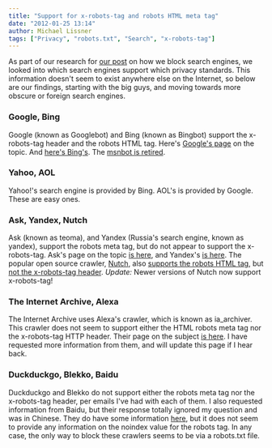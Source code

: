 ```yaml
---
title: "Support for x-robots-tag and robots HTML meta tag"
date: "2012-01-25 13:14"
author: Michael Lissner
tags: ["Privacy", "robots.txt", "Search", "x-robots-tag"]
---
```


As part of our research for [our
post](/blog/respecting-privacy-while-providing-hundreds-of-thousands-of-public-documents)
on how we block search engines, we looked into which search engines
support which privacy standards. This information doesn't seem to exist
anywhere else on the Internet, so below are our findings, starting with
the big guys, and moving towards more obscure or foreign search engines.

### Google, Bing

Google (known as Googlebot) and Bing (known as Bingbot) support the
x-robots-tag header and the robots HTML tag. Here's [Google's
page](http://support.google.com/webmasters/bin/answer.py?hl=en&answer=79812)
on the topic. And [here's
Bing's](http://www.bing.com/community/site_blogs/b/webmaster/archive/2009/08/21/prevent-a-bot-from-getting-lost-in-space-sem-101.aspx).
The [msnbot is
retired](http://www.bing.com/community/site_blogs/b/webmaster/archive/2009/11/04/msnbot-1-1-is-retired.aspx).

### Yahoo, AOL

Yahoo!'s search engine is provided by Bing. AOL's is provided by Google.
These are easy ones.

### Ask, Yandex, Nutch

Ask (known as teoma), and Yandex (Russia's search engine, known as
yandex), support the robots meta tag, but do not appear to support the
x-robots-tag. Ask's page on the topic [is
here](http://www.ask.com/staticcontent/about/helpcenter/about_helpcenter_webmaster#5),
and Yandex's [is here](http://help.yandex.com/webmaster/?id=1113833).
The popular open source crawler, [Nutch](http://nutch.apache.org/), also
[supports the robots HTML
tag](http://nutch.sourceforge.net/docs/en/bot.html), but [not the
x-robots-tag
header](http://lucene.472066.n3.nabble.com/Support-for-x-robots-tag-td3678606.html).
*Update:* Newer versions of Nutch now support x-robots-tag!

### The Internet Archive, Alexa

The Internet Archive uses Alexa's crawler, which is known as
ia\_archiver. This crawler does not seem to support either the HTML
robots meta tag nor the x-robots-tag HTTP header. Their page on the
subject [is here](http://www.alexa.com/help/webmasters). I have
requested more information from them, and will update this page if I
hear back.

### Duckduckgo, Blekko, Baidu

Duckduckgo and Blekko do not support either the robots meta tag nor the
x-robots-tag header, per emails I've had with each of them. I also
requested information from Baidu, but their response totally ignored my
question and was in Chinese. They do have some information
[here](http://wenku.baidu.com/view/ec4457d4b14e852458fb5793.html), but
it does not seem to provide any information on the noindex value for the
robots tag. In any case, the only way to block these crawlers seems to
be via a robots.txt file.

